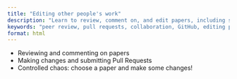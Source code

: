 ```yaml
---
title: "Editing other people's work"
description: "Learn to review, comment on, and edit papers, including submitting pull requests and resolving conflicts."
keywords: "peer review, pull requests, collaboration, GitHub, editing papers"
format: html
---
```


-   Reviewing and commenting on papers
-   Making changes and submitting Pull Requests
-   Controlled chaos: choose a paper and make some changes!